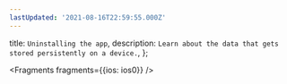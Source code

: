 ```yaml
---
lastUpdated: '2021-08-16T22:59:55.000Z'
---
```

  title: `Uninstalling the app`,
  description: `Learn about the data that gets stored persistently on a device.`,
};


<Fragments fragments={{ios: ios0}} />
